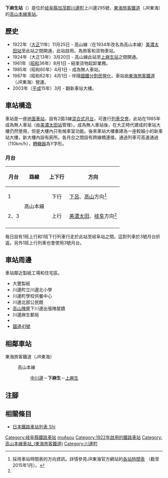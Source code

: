 {{NoteTA
|T=zh-hans:下麻生站;zh-hk:下麻生站;zh-tw:下麻生車站;
|1=zh-hans:下麻生站;zh-hk:下麻生站;zh-tw:下麻生車站;
}}
{{Infobox station
|公司色 = #f77321
|站名 = 下麻生
|圖片 = Shimoaso.jpg
|圖片說明 = 車站大樓
|日文原名 = 下麻生
|平假名 = しもあそう
|羅馬拼音 = Shimo-asō
|副站名 = 
|電報略號 = シア
|所在地 = {{JPN}}[[岐阜縣|岐阜縣]][[加茂郡|加茂郡]][[川邊町|川邊町]]上川邊295號
|座標 = {{coord|35|30|53.71|N|137|5|13.22|E|type:railwaystation_region:JP-24|display=inline,title}}
|車站構造 = [[地面車站|地面車站]]
|月台配置 = 2面3線
|啟用年月日 = 1922年（[[大正|大正]]11年）11月25日
|廢站年月日 = 
|乘客人數 = 40<ref>JR東海移動等便利化取組報告書</ref>
|上下車人次 = 
|統計年度 = 2019
|轉車 = 
|全寬備註 = [[無人車站|無人車站]]
|adjacent = {{Adjacent stations|system=東海旅客鐵道|line=CG|left=中川邊|right=上麻生|note-left=3.8km|note-mid=距離[[岐阜站|岐阜]]37.8km|note-right=5.3km}}
}}
'''下麻生站'''（{{jpn|j=下麻生駅|hg=しもあそうえき|rm=Shimo-asō eki|f=y}}）是位於[[岐阜縣|岐阜縣]][[加茂郡|加茂郡]][[川邊町|川邊町]]上川邊295號，[[東海旅客鐵道|東海旅客鐵道]]（JR東海）的[[高山本線|高山本線]][[鐵路車站|車站]]。

== 歷史 ==
* 1922年（[[大正|大正]]11年）11月25日 - 高山線（在1934年改名為高山本線）[[美濃太田站|美濃太田站]]至此站之間開通，此站啟用。為旅客和貨物車站。
* 1924年（大正13年）3月20日 - 高山線此站至[[上麻生站|上麻生站]]之間開通。
* 1961年（[[昭和|昭和]]36年）8月1日 - 結束貨物起卸業務。
* 1985年（昭和60年）4月1日 - 成為無人車站。
* 1987年（昭和62年）4月1日 - 伴隨[[國鐵分割民營化|國鐵分割民營化]]，車站由[[東海旅客鐵道|東海旅客鐵道]]（JR東海）營運。
* 2003年（[[平成|平成]]15年）3月 - 翻新車站大樓。

== 車站構造 ==
車站是一座[[地面車站|地面車站]]，設有2面3線[[混合式月台|混合式月台]]，可進行[[列車交會|列車交會]]。此站在1985年成為無人車站（由[[美濃太田站|美濃太田站]]管理）。成為無人車站後，在大正時代建成的車站大樓仍然使用，但是大樓內只有候車室功能。後來車站大樓重建為一座較細小的新車站大樓，新大樓內設有廁所。各月台之間設有跨線橋連接。通過列車可高速通過（110km/h），[[轉轍器|轉轍器]]為Y字形。

=== 月台 ===
{| rules="rows" class="wikitable"
!月台!!路線!!上下行!!方向
|-
! 1
| rowspan="2"|{{JR海車站編號|CG}} 高山本線
| style="text-align:center" | 下行
| [[下呂站|下呂]]、[[高山站_(日本)|高山]]方向<ref name="homen">採用車站時間表的方向資訊。詳情參見JR東海官方網站的[http://railway.jr-central.co.jp/time-schedule/search/index.html 各站時間表] {{Wayback|url=http://railway.jr-central.co.jp/time-schedule/search/index.html |date=20191019051307 }}（截至2015年1月）。</ref>
|-
! 2、3
| style="text-align:center" | 上行
| [[美濃太田站|美濃太田]]、[[岐阜站|岐阜]]方向<ref name="homen" />
|-
|}

毎日設有1班上行和1班下行列車行走於此站至岐阜站之間。這對列車於3號月台折返。另外1班上行列車也會使用3號月台。

== 車站周邊 ==
車站鄰近製紙工場和住宅區。
* 大豐製紙
* 川邊町立川邊北小學
* 川邊町學校供餐中心
* 川邊北部公民館
* [[高山陣屋|高山陣屋]]下川邊出張陣屋蹟
* 川邊麻生郵局
* {{Translink|ja|飛騨川|飛驒川}}
* [[國道41號|國道41號]]

== 相鄰車站 ==
; 東海旅客鐵道（JR東海）
: {{JR海車站編號|CG}} 高山本線
:: [[中川邊站|中川邊]]－'''下麻生'''－[[上麻生站|上麻生]]
== 注腳 ==
{{Reflist}}
== 相關條目 ==
* [[日本鐵路車站列表_Shi|日本鐵路車站列表 Shi]]
{{高山本線 (JR東海)}}
{{DEFAULTSORT:Shimo-Aso}}
[[Category:岐阜縣鐵路車站|Category:岐阜縣鐵路車站]]
[[Category:日本鐵路車站_Shi|moAsou]]
[[Category:1922年啟用的鐵路車站|Category:1922年啟用的鐵路車站]]
[[Category:高山本線車站_(東海旅客鐵道)|Category:高山本線車站_(東海旅客鐵道)]]
[[Category:川邊町|Category:川邊町]]